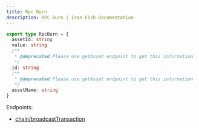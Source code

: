```yaml
---
title: Rpc Burn
description: RPC Burn | Iron Fish Documentation
---
```

```typescript
export type RpcBurn = {
  assetId: string
  value: string
  /**
   * @deprecated Please use getAsset endpoint to get this information
   */
  id: string
  /**
   * @deprecated Please use getAsset endpoint to get this information
   */
  assetName: string
}
```

Endpoints: 
- [chain/broadcastTransaction](/developers/documentation/rpc/chain/broadcast_transaction)